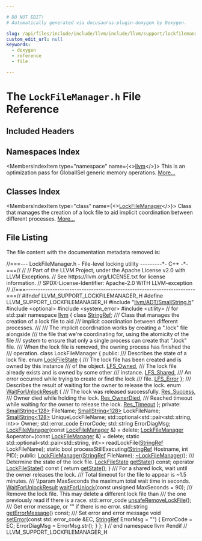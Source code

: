 ```yaml
---

# DO NOT EDIT!
# Automatically generated via docusaurus-plugin-doxygen by Doxygen.

slug: /api/files/include/include/llvm/include/llvm/support/lockfilemanager-h
custom_edit_url: null
keywords:
  - doxygen
  - reference
  - file

---
```





# The `LockFileManager.h` File Reference

<DoxygenPage pluginConfig={pluginConfig}>



## Included Headers

<IncludesList>
<IncludesListItem
  filePath="llvm/ADT/SmallString.h"
  permalink="/docs/api/files/include/include/llvm/include/llvm/adt/smallstring-h"
  isLocal="true" />
<IncludesListItem
  filePath="optional"
  permalink=""
  isLocal="false" />
<IncludesListItem
  filePath="system_error"
  permalink=""
  isLocal="false" />
<IncludesListItem
  filePath="utility"
  permalink=""
  isLocal="false" />
</IncludesList>

## Namespaces Index

<MembersIndex>

<MembersIndexItem
  type="namespace"
  name={<><a href="/docs/api/namespaces/llvm">llvm</a></>}>
This is an optimization pass for GlobalISel generic memory operations. <a href="/docs/api/namespaces/llvm/#details">More...</a>
</MembersIndexItem>

</MembersIndex>

## Classes Index

<MembersIndex>

<MembersIndexItem
  type="class"
  name={<><a href="/docs/api/classes/llvm/lockfilemanager">LockFileManager</a></>}>
Class that manages the creation of a lock file to aid implicit coordination between different processes. <a href="/docs/api/classes/llvm/lockfilemanager/#details">More...</a>
</MembersIndexItem>

</MembersIndex>


## File Listing

The file content with the documentation metadata removed is:

<ProgramListing>

<Link id="l00001" /><CodeLine lineNumber="1"><span class="doxyHighlightComment">//===--- LockFileManager.h - File-level locking utility ---------&#42;- C++ -&#42;-===//</span></CodeLine>
<Link id="l00002" /><CodeLine lineNumber="2"><span class="doxyHighlightComment">//</span></CodeLine>
<Link id="l00003" /><CodeLine lineNumber="3"><span class="doxyHighlightComment">// Part of the LLVM Project, under the Apache License v2.0 with LLVM Exceptions.</span></CodeLine>
<Link id="l00004" /><CodeLine lineNumber="4"><span class="doxyHighlightComment">// See https://llvm.org/LICENSE.txt for license information.</span></CodeLine>
<Link id="l00005" /><CodeLine lineNumber="5"><span class="doxyHighlightComment">// SPDX-License-Identifier: Apache-2.0 WITH LLVM-exception</span></CodeLine>
<Link id="l00006" /><CodeLine lineNumber="6"><span class="doxyHighlightComment">//</span></CodeLine>
<Link id="l00007" /><CodeLine lineNumber="7"><span class="doxyHighlightComment">//===----------------------------------------------------------------------===//</span></CodeLine>
<Link id="l00008" /><CodeLine lineNumber="8"><span class="doxyHighlightPreprocessor">#ifndef LLVM&#95;SUPPORT&#95;LOCKFILEMANAGER&#95;H</span></CodeLine>
<Link id="l00009" /><CodeLine lineNumber="9"><span class="doxyHighlightPreprocessor">#define LLVM&#95;SUPPORT&#95;LOCKFILEMANAGER&#95;H</span></CodeLine>
<Link id="l00010" /><CodeLine lineNumber="10"></CodeLine>
<Link id="l00011" /><CodeLine lineNumber="11"><span class="doxyHighlightPreprocessor">#include &quot;<a href="/docs/api/files/include/include/llvm/include/llvm/adt/smallstring-h">llvm/ADT/SmallString.h</a>&quot;</span></CodeLine>
<Link id="l00012" /><CodeLine lineNumber="12"><span class="doxyHighlightPreprocessor">#include &lt;optional&gt;</span></CodeLine>
<Link id="l00013" /><CodeLine lineNumber="13"><span class="doxyHighlightPreprocessor">#include &lt;system&#95;error&gt;</span></CodeLine>
<Link id="l00014" /><CodeLine lineNumber="14"><span class="doxyHighlightPreprocessor">#include &lt;utility&gt;</span><span class="doxyHighlight"> </span><span class="doxyHighlightComment">// for std::pair</span></CodeLine>
<Link id="l00015" /><CodeLine lineNumber="15"></CodeLine>
<Link id="l00016" /><CodeLine lineNumber="16"><span class="doxyHighlightKeyword">namespace </span><span class="doxyHighlight"><a href="/docs/api/namespaces/llvm">llvm</a> &#123;</span></CodeLine>
<Link id="l00017" /><CodeLine lineNumber="17"><span class="doxyHighlightKeyword">class </span><span class="doxyHighlight"><a href="/docs/api/classes/llvm/stringref">StringRef</a>;</span></CodeLine>
<Link id="l00018" /><CodeLine lineNumber="18"></CodeLine>
<Link id="l00019" /><CodeLine lineNumber="19"><span class="doxyHighlightComment">/// Class that manages the creation of a lock file to aid</span></CodeLine>
<Link id="l00020" /><CodeLine lineNumber="20"><span class="doxyHighlightComment">/// implicit coordination between different processes.</span></CodeLine>
<Link id="l00021" /><CodeLine lineNumber="21"><span class="doxyHighlightComment">///</span></CodeLine>
<Link id="l00022" /><CodeLine lineNumber="22"><span class="doxyHighlightComment">/// The implicit coordination works by creating a &quot;.lock&quot; file alongside</span></CodeLine>
<Link id="l00023" /><CodeLine lineNumber="23"><span class="doxyHighlightComment">/// the file that we&#39;re coordinating for, using the atomicity of the file</span></CodeLine>
<Link id="l00024" /><CodeLine lineNumber="24"><span class="doxyHighlightComment">/// system to ensure that only a single process can create that &quot;.lock&quot; file.</span></CodeLine>
<Link id="l00025" /><CodeLine lineNumber="25"><span class="doxyHighlightComment">/// When the lock file is removed, the owning process has finished the</span></CodeLine>
<Link id="l00026" /><CodeLine lineNumber="26"><span class="doxyHighlightComment">/// operation.</span></CodeLine>
<Link id="l00027" /><CodeLine lineNumber="27" lineLink="/docs/api/classes/llvm/lockfilemanager"><span class="doxyHighlightKeyword">class </span><span class="doxyHighlight">LockFileManager &#123;</span></CodeLine>
<Link id="l00028" /><CodeLine lineNumber="28"><span class="doxyHighlightKeyword">public</span><span class="doxyHighlight">:</span></CodeLine>
<Link id="l00029" /><CodeLine lineNumber="29"><span class="doxyHighlightComment">  /// Describes the state of a lock file.</span></CodeLine>
<Link id="l00030" /><CodeLine lineNumber="30" lineLink="/docs/api/classes/llvm/lockfilemanager/#a1fcefc1a8c747197b9ee8b5e99d732fc"><span class="doxyHighlight">  </span><span class="doxyHighlightKeyword">enum</span><span class="doxyHighlight"> <a href="/docs/api/classes/llvm/lockfilemanager/#a1fcefc1a8c747197b9ee8b5e99d732fc">LockFileState</a> &#123;</span></CodeLine>
<Link id="l00031" /><CodeLine lineNumber="31"><span class="doxyHighlightComment">    /// The lock file has been created and is owned by this instance</span></CodeLine>
<Link id="l00032" /><CodeLine lineNumber="32"><span class="doxyHighlightComment">    /// of the object.</span></CodeLine>
<Link id="l00033" /><CodeLine lineNumber="33" lineLink="/docs/api/classes/llvm/lockfilemanager/#a1fcefc1a8c747197b9ee8b5e99d732fca78582d1ab0d9e0abbed2abbea232f529"><span class="doxyHighlight">    <a href="/docs/api/classes/llvm/lockfilemanager/#a1fcefc1a8c747197b9ee8b5e99d732fca78582d1ab0d9e0abbed2abbea232f529">LFS&#95;Owned</a>,</span></CodeLine>
<Link id="l00034" /><CodeLine lineNumber="34"><span class="doxyHighlightComment">    /// The lock file already exists and is owned by some other</span></CodeLine>
<Link id="l00035" /><CodeLine lineNumber="35"><span class="doxyHighlightComment">    /// instance.</span></CodeLine>
<Link id="l00036" /><CodeLine lineNumber="36" lineLink="/docs/api/classes/llvm/lockfilemanager/#a1fcefc1a8c747197b9ee8b5e99d732fcabfd64c399ca341b115a17cf25bf161a2"><span class="doxyHighlight">    <a href="/docs/api/classes/llvm/lockfilemanager/#a1fcefc1a8c747197b9ee8b5e99d732fcabfd64c399ca341b115a17cf25bf161a2">LFS&#95;Shared</a>,</span></CodeLine>
<Link id="l00037" /><CodeLine lineNumber="37"><span class="doxyHighlightComment">    /// An error occurred while trying to create or find the lock</span></CodeLine>
<Link id="l00038" /><CodeLine lineNumber="38"><span class="doxyHighlightComment">    /// file.</span></CodeLine>
<Link id="l00039" /><CodeLine lineNumber="39" lineLink="/docs/api/classes/llvm/lockfilemanager/#a1fcefc1a8c747197b9ee8b5e99d732fca5efdb4b665559526df56fb2634198440"><span class="doxyHighlight">    <a href="/docs/api/classes/llvm/lockfilemanager/#a1fcefc1a8c747197b9ee8b5e99d732fca5efdb4b665559526df56fb2634198440">LFS&#95;Error</a></span></CodeLine>
<Link id="l00040" /><CodeLine lineNumber="40"><span class="doxyHighlight">  &#125;;</span></CodeLine>
<Link id="l00041" /><CodeLine lineNumber="41"></CodeLine>
<Link id="l00042" /><CodeLine lineNumber="42"><span class="doxyHighlightComment">  /// Describes the result of waiting for the owner to release the lock.</span></CodeLine>
<Link id="l00043" /><CodeLine lineNumber="43" lineLink="/docs/api/classes/llvm/lockfilemanager/#a9973b06ec4b8e2f93a9308b85c1b8b30"><span class="doxyHighlight">  </span><span class="doxyHighlightKeyword">enum</span><span class="doxyHighlight"> <a href="/docs/api/classes/llvm/lockfilemanager/#a9973b06ec4b8e2f93a9308b85c1b8b30">WaitForUnlockResult</a> &#123;</span></CodeLine>
<Link id="l00044" /><CodeLine lineNumber="44"><span class="doxyHighlightComment">    /// The lock was released successfully.</span></CodeLine>
<Link id="l00045" /><CodeLine lineNumber="45" lineLink="/docs/api/classes/llvm/lockfilemanager/#a9973b06ec4b8e2f93a9308b85c1b8b30a213a07aec4e7e7d016b3bd594daf9cc5"><span class="doxyHighlight">    <a href="/docs/api/classes/llvm/lockfilemanager/#a9973b06ec4b8e2f93a9308b85c1b8b30a213a07aec4e7e7d016b3bd594daf9cc5">Res&#95;Success</a>,</span></CodeLine>
<Link id="l00046" /><CodeLine lineNumber="46"><span class="doxyHighlightComment">    /// Owner died while holding the lock.</span></CodeLine>
<Link id="l00047" /><CodeLine lineNumber="47" lineLink="/docs/api/classes/llvm/lockfilemanager/#a9973b06ec4b8e2f93a9308b85c1b8b30ae933c5a1f2e505b61d59df1e3937adef"><span class="doxyHighlight">    <a href="/docs/api/classes/llvm/lockfilemanager/#a9973b06ec4b8e2f93a9308b85c1b8b30ae933c5a1f2e505b61d59df1e3937adef">Res&#95;OwnerDied</a>,</span></CodeLine>
<Link id="l00048" /><CodeLine lineNumber="48"><span class="doxyHighlightComment">    /// Reached timeout while waiting for the owner to release the lock.</span></CodeLine>
<Link id="l00049" /><CodeLine lineNumber="49" lineLink="/docs/api/classes/llvm/lockfilemanager/#a9973b06ec4b8e2f93a9308b85c1b8b30a2b00d68ed92fa7423fd1e18f31945d53"><span class="doxyHighlight">    <a href="/docs/api/classes/llvm/lockfilemanager/#a9973b06ec4b8e2f93a9308b85c1b8b30a2b00d68ed92fa7423fd1e18f31945d53">Res&#95;Timeout</a></span></CodeLine>
<Link id="l00050" /><CodeLine lineNumber="50"><span class="doxyHighlight">  &#125;;</span></CodeLine>
<Link id="l00051" /><CodeLine lineNumber="51"></CodeLine>
<Link id="l00052" /><CodeLine lineNumber="52"><span class="doxyHighlightKeyword">private</span><span class="doxyHighlight">:</span></CodeLine>
<Link id="l00053" /><CodeLine lineNumber="53"><span class="doxyHighlight">  <a href="/docs/api/classes/llvm/smallstring">SmallString&lt;128&gt;</a> FileName;</span></CodeLine>
<Link id="l00054" /><CodeLine lineNumber="54"><span class="doxyHighlight">  <a href="/docs/api/classes/llvm/smallstring">SmallString&lt;128&gt;</a> LockFileName;</span></CodeLine>
<Link id="l00055" /><CodeLine lineNumber="55"><span class="doxyHighlight">  <a href="/docs/api/classes/llvm/smallstring">SmallString&lt;128&gt;</a> UniqueLockFileName;</span></CodeLine>
<Link id="l00056" /><CodeLine lineNumber="56"></CodeLine>
<Link id="l00057" /><CodeLine lineNumber="57"><span class="doxyHighlight">  std::optional&lt;std::pair&lt;std::string, int&gt;&gt; Owner;</span></CodeLine>
<Link id="l00058" /><CodeLine lineNumber="58"><span class="doxyHighlight">  std::error&#95;code ErrorCode;</span></CodeLine>
<Link id="l00059" /><CodeLine lineNumber="59"><span class="doxyHighlight">  std::string ErrorDiagMsg;</span></CodeLine>
<Link id="l00060" /><CodeLine lineNumber="60"></CodeLine>
<Link id="l00061" /><CodeLine lineNumber="61"><span class="doxyHighlight">  <a href="/docs/api/classes/llvm/lockfilemanager">LockFileManager</a>(</span><span class="doxyHighlightKeyword">const</span><span class="doxyHighlight"> <a href="/docs/api/classes/llvm/lockfilemanager">LockFileManager</a> &amp;) = </span><span class="doxyHighlightKeyword">delete</span><span class="doxyHighlight">;</span></CodeLine>
<Link id="l00062" /><CodeLine lineNumber="62"><span class="doxyHighlight">  <a href="/docs/api/classes/llvm/lockfilemanager">LockFileManager</a> &amp;operator=(</span><span class="doxyHighlightKeyword">const</span><span class="doxyHighlight"> <a href="/docs/api/classes/llvm/lockfilemanager">LockFileManager</a> &amp;) = </span><span class="doxyHighlightKeyword">delete</span><span class="doxyHighlight">;</span></CodeLine>
<Link id="l00063" /><CodeLine lineNumber="63"></CodeLine>
<Link id="l00064" /><CodeLine lineNumber="64"><span class="doxyHighlight">  </span><span class="doxyHighlightKeyword">static</span><span class="doxyHighlight"> std::optional&lt;std::pair&lt;std::string, int&gt;&gt;</span></CodeLine>
<Link id="l00065" /><CodeLine lineNumber="65"><span class="doxyHighlight">  readLockFile(<a href="/docs/api/classes/llvm/stringref">StringRef</a> LockFileName);</span></CodeLine>
<Link id="l00066" /><CodeLine lineNumber="66"></CodeLine>
<Link id="l00067" /><CodeLine lineNumber="67"><span class="doxyHighlight">  </span><span class="doxyHighlightKeyword">static</span><span class="doxyHighlight"> </span><span class="doxyHighlightKeywordType">bool</span><span class="doxyHighlight"> processStillExecuting(<a href="/docs/api/classes/llvm/stringref">StringRef</a> Hostname, </span><span class="doxyHighlightKeywordType">int</span><span class="doxyHighlight"> PID);</span></CodeLine>
<Link id="l00068" /><CodeLine lineNumber="68"></CodeLine>
<Link id="l00069" /><CodeLine lineNumber="69"><span class="doxyHighlightKeyword">public</span><span class="doxyHighlight">:</span></CodeLine>
<Link id="l00070" /><CodeLine lineNumber="70"></CodeLine>
<Link id="l00071" /><CodeLine lineNumber="71"><span class="doxyHighlight">  <a href="/docs/api/classes/llvm/lockfilemanager">LockFileManager</a>(<a href="/docs/api/classes/llvm/stringref">StringRef</a> FileName);</span></CodeLine>
<Link id="l00072" /><CodeLine lineNumber="72"><span class="doxyHighlight">  <a href="/docs/api/classes/llvm/lockfilemanager/#a12291e21b11c09c114c05a7225bb0812">~LockFileManager</a>();</span></CodeLine>
<Link id="l00073" /><CodeLine lineNumber="73"></CodeLine>
<Link id="l00074" /><CodeLine lineNumber="74"><span class="doxyHighlightComment">  /// Determine the state of the lock file.</span></CodeLine>
<Link id="l00075" /><CodeLine lineNumber="75"><span class="doxyHighlight">  <a href="/docs/api/classes/llvm/lockfilemanager/#a1fcefc1a8c747197b9ee8b5e99d732fc">LockFileState</a> <a href="/docs/api/classes/llvm/lockfilemanager/#ae2a81443bc8265b761544ed8d58cd391">getState</a>() </span><span class="doxyHighlightKeyword">const</span><span class="doxyHighlight">;</span></CodeLine>
<Link id="l00076" /><CodeLine lineNumber="76"></CodeLine>
<Link id="l00077" /><CodeLine lineNumber="77" lineLink="/docs/api/classes/llvm/lockfilemanager/#a2d524267ff5db7badda8ff1bfbe5a30f"><span class="doxyHighlight">  </span><span class="doxyHighlightKeyword">operator</span><span class="doxyHighlight"> <a href="/docs/api/classes/llvm/lockfilemanager/#a1fcefc1a8c747197b9ee8b5e99d732fc">LockFileState</a>()</span><span class="doxyHighlightKeyword"> const </span><span class="doxyHighlight">&#123; </span><span class="doxyHighlightKeywordFlow">return</span><span class="doxyHighlight"> <a href="/docs/api/classes/llvm/lockfilemanager/#ae2a81443bc8265b761544ed8d58cd391">getState</a>(); &#125;</span></CodeLine>
<Link id="l00078" /><CodeLine lineNumber="78"></CodeLine>
<Link id="l00079" /><CodeLine lineNumber="79"><span class="doxyHighlightComment">  /// For a shared lock, wait until the owner releases the lock.</span></CodeLine>
<Link id="l00080" /><CodeLine lineNumber="80"><span class="doxyHighlightComment">  /// Total timeout for the file to appear is ~1.5 minutes.</span></CodeLine>
<Link id="l00081" /><CodeLine lineNumber="81"><span class="doxyHighlightComment">  /// \\param MaxSeconds the maximum total wait time in seconds.</span></CodeLine>
<Link id="l00082" /><CodeLine lineNumber="82"><span class="doxyHighlight">  <a href="/docs/api/classes/llvm/lockfilemanager/#a9973b06ec4b8e2f93a9308b85c1b8b30">WaitForUnlockResult</a> <a href="/docs/api/classes/llvm/lockfilemanager/#a8a975a4bfeea746f3269211bd72a02e2">waitForUnlock</a>(</span><span class="doxyHighlightKeyword">const</span><span class="doxyHighlight"> </span><span class="doxyHighlightKeywordType">unsigned</span><span class="doxyHighlight"> MaxSeconds = 90);</span></CodeLine>
<Link id="l00083" /><CodeLine lineNumber="83"></CodeLine>
<Link id="l00084" /><CodeLine lineNumber="84"><span class="doxyHighlightComment">  /// Remove the lock file.  This may delete a different lock file than</span></CodeLine>
<Link id="l00085" /><CodeLine lineNumber="85"><span class="doxyHighlightComment">  /// the one previously read if there is a race.</span></CodeLine>
<Link id="l00086" /><CodeLine lineNumber="86"><span class="doxyHighlight">  std::error&#95;code <a href="/docs/api/classes/llvm/lockfilemanager/#a69275e764ccafbee027de7780fa72e4a">unsafeRemoveLockFile</a>();</span></CodeLine>
<Link id="l00087" /><CodeLine lineNumber="87"></CodeLine>
<Link id="l00088" /><CodeLine lineNumber="88"><span class="doxyHighlightComment">  /// Get error message, or &quot;&quot; if there is no error.</span></CodeLine>
<Link id="l00089" /><CodeLine lineNumber="89"><span class="doxyHighlight">  std::string <a href="/docs/api/classes/llvm/lockfilemanager/#a304e4ca0ae264c754c47af07ef4cfaa6">getErrorMessage</a>() </span><span class="doxyHighlightKeyword">const</span><span class="doxyHighlight">;</span></CodeLine>
<Link id="l00090" /><CodeLine lineNumber="90"></CodeLine>
<Link id="l00091" /><CodeLine lineNumber="91"><span class="doxyHighlightComment">  /// Set error and error message</span></CodeLine>
<Link id="l00092" /><CodeLine lineNumber="92" lineLink="/docs/api/classes/llvm/lockfilemanager/#a5c1d619b63ed612ce3102028fb6940af"><span class="doxyHighlight">  </span><span class="doxyHighlightKeywordType">void</span><span class="doxyHighlight"> <a href="/docs/api/classes/llvm/lockfilemanager/#a5c1d619b63ed612ce3102028fb6940af">setError</a>(</span><span class="doxyHighlightKeyword">const</span><span class="doxyHighlight"> std::error&#95;code &amp;EC, <a href="/docs/api/classes/llvm/stringref">StringRef</a> ErrorMsg = </span><span class="doxyHighlightStringLiteral">&quot;&quot;</span><span class="doxyHighlight">) &#123;</span></CodeLine>
<Link id="l00093" /><CodeLine lineNumber="93"><span class="doxyHighlight">    ErrorCode = EC;</span></CodeLine>
<Link id="l00094" /><CodeLine lineNumber="94"><span class="doxyHighlight">    ErrorDiagMsg = ErrorMsg.str();</span></CodeLine>
<Link id="l00095" /><CodeLine lineNumber="95"><span class="doxyHighlight">  &#125;</span></CodeLine>
<Link id="l00096" /><CodeLine lineNumber="96"><span class="doxyHighlight">&#125;;</span></CodeLine>
<Link id="l00097" /><CodeLine lineNumber="97"></CodeLine>
<Link id="l00098" /><CodeLine lineNumber="98"><span class="doxyHighlight">&#125; </span><span class="doxyHighlightComment">// end namespace llvm</span></CodeLine>
<Link id="l00099" /><CodeLine lineNumber="99"></CodeLine>
<Link id="l00100" /><CodeLine lineNumber="100"><span class="doxyHighlightPreprocessor">#endif </span><span class="doxyHighlightComment">// LLVM&#95;SUPPORT&#95;LOCKFILEMANAGER&#95;H</span></CodeLine>

</ProgramListing>


</DoxygenPage>
